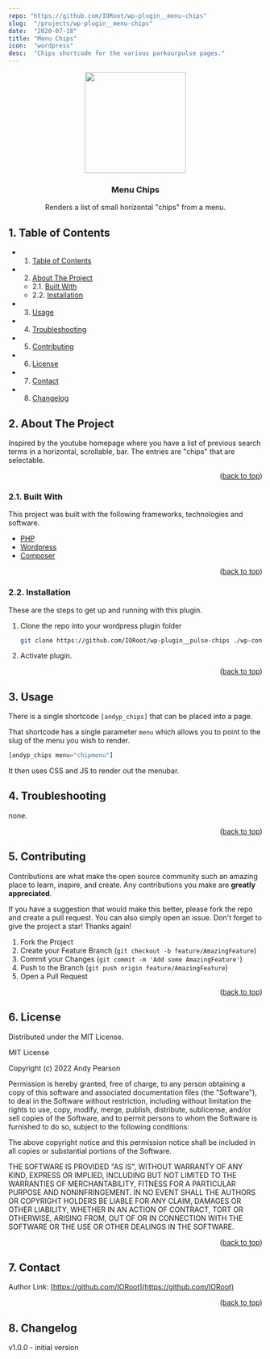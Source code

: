 ```yaml
---
repo: "https://github.com/IORoot/wp-plugin__menu-chips"
slug:  "/projects/wp-plugin__menu-chips"
date:  "2020-07-18"
title: "Menu Chips"
icon:  "wordpress"
desc:  "Chips shortcode for the various parkourpulse pages."
---
```


<div id="top"></div>

<div align="center">

<img src="https://svg-rewriter.sachinraja.workers.dev/?url=https%3A%2F%2Fcdn.jsdelivr.net%2Fnpm%2F%40mdi%2Fsvg%406.7.96%2Fsvg%2Fpoker-chip.svg&fill=%2322D3EE&width=200px&height=200px" style="width:200px;"/>

<h3 align="center">Menu Chips</h3>

<p align="center">
    Renders a list of small horizontal "chips" from a menu.
</p>    
</div>

##  1. <a name='TableofContents'></a>Table of Contents


* 1. [Table of Contents](#TableofContents)
* 2. [About The Project](#AboutTheProject)
	* 2.1. [Built With](#BuiltWith)
	* 2.2. [Installation](#Installation)
* 3. [Usage](#Usage)
* 4. [Troubleshooting](#Troubleshooting)
* 5. [Contributing](#Contributing)
* 6. [License](#License)
* 7. [Contact](#Contact)
* 8. [Changelog](#Changelog)




##  2. <a name='AboutTheProject'></a>About The Project

Inspired by the youtube homepage where you have a list of previous search terms in a horizontal, scrollable, bar. The entries are "chips" that are selectable.

<p align="right">(<a href="#top">back to top</a>)</p>



###  2.1. <a name='BuiltWith'></a>Built With

This project was built with the following frameworks, technologies and software.

* [PHP](https://php.net/)
* [Wordpress](https://wordpress.org/)
* [Composer](https://getcomposer.org/)

<p align="right">(<a href="#top">back to top</a>)</p>




###  2.2. <a name='Installation'></a>Installation

These are the steps to get up and running with this plugin.

1. Clone the repo into your wordpress plugin folder
    ```sh
    git clone https://github.com/IORoot/wp-plugin__pulse-chips ./wp-content/plugins/menu-chips
    ```
1. Activate plugin.

<p align="right">(<a href="#top">back to top</a>)</p>



##  3. <a name='Usage'></a>Usage

There is a single shortcode `[andyp_chips]` that can be placed into a page. 

That shortcode has a single parameter `menu` which allows you to point to the slug of the menu you wish to render.
```php
[andyp_chips menu="chipmenu"]
```

It then uses CSS and JS to render out the menubar.


##  4. <a name='Troubleshooting'></a>Troubleshooting

none.

<p align="right">(<a href="#top">back to top</a>)</p>



##  5. <a name='Contributing'></a>Contributing

Contributions are what make the open source community such an amazing place to learn, inspire, and create. Any contributions you make are **greatly appreciated**.

If you have a suggestion that would make this better, please fork the repo and create a pull request. You can also simply open an issue.
Don't forget to give the project a star! Thanks again!

1. Fork the Project
2. Create your Feature Branch (`git checkout -b feature/AmazingFeature`)
3. Commit your Changes (`git commit -m 'Add some AmazingFeature'`)
4. Push to the Branch (`git push origin feature/AmazingFeature`)
5. Open a Pull Request

<p align="right">(<a href="#top">back to top</a>)</p>



##  6. <a name='License'></a>License

Distributed under the MIT License.

MIT License

Copyright (c) 2022 Andy Pearson

Permission is hereby granted, free of charge, to any person obtaining a copy
of this software and associated documentation files (the "Software"), to deal
in the Software without restriction, including without limitation the rights
to use, copy, modify, merge, publish, distribute, sublicense, and/or sell
copies of the Software, and to permit persons to whom the Software is
furnished to do so, subject to the following conditions:

The above copyright notice and this permission notice shall be included in all
copies or substantial portions of the Software.

THE SOFTWARE IS PROVIDED "AS IS", WITHOUT WARRANTY OF ANY KIND, EXPRESS OR
IMPLIED, INCLUDING BUT NOT LIMITED TO THE WARRANTIES OF MERCHANTABILITY,
FITNESS FOR A PARTICULAR PURPOSE AND NONINFRINGEMENT. IN NO EVENT SHALL THE
AUTHORS OR COPYRIGHT HOLDERS BE LIABLE FOR ANY CLAIM, DAMAGES OR OTHER
LIABILITY, WHETHER IN AN ACTION OF CONTRACT, TORT OR OTHERWISE, ARISING FROM,
OUT OF OR IN CONNECTION WITH THE SOFTWARE OR THE USE OR OTHER DEALINGS IN THE
SOFTWARE.

<p align="right">(<a href="#top">back to top</a>)</p>



##  7. <a name='Contact'></a>Contact

Author Link: [https://github.com/IORoot](https://github.com/IORoot)

<p align="right">(<a href="#top">back to top</a>)</p>

##  8. <a name='Changelog'></a>Changelog

v1.0.0 - initial version
